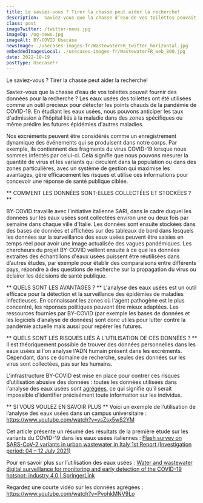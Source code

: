 ```yaml
---
title: Le saviez-vous ? Tirer la chasse peut aider la recherche!
description:  Saviez-vous que la chasse d’eau de vos toilettes pouvait fournir des données pour la recherche ? Les eaux usées des toilettes ont été utilisées comme un outil précieux pour détecter les points chauds de la pandémie de COVID-19.
class: post
imageTwitter: /twitter-news.jpg
imageOg: /og-news.jpg
imageAlt: BY-COVID Usecase
newsImage: ./usecases-images-fr/WastewaterFR_twitter_horizontal.jpg
embeddedImagesLocal: ./usecases-images-fr/WastewaterFR_web_800.jpg
date: 2022-10-19
postType: UsecaseFr
---
```


Le saviez-vous ? Tirer la chasse peut aider la recherche!

Saviez-vous que la chasse d’eau de vos toilettes pouvait fournir des données pour la recherche ? Les eaux usées des toilettes ont été utilisées comme un outil précieux pour détecter les points chauds de la pandémie de COVID-19. En étudiant les eaux usées, nous pouvons anticiper les taux d'admission à l'hôpital liés à la maladie dans des zones spécifiques ou même prédire les futures épidémies d'autres maladies. 

Nos excréments peuvent être considérés comme un enregistrement dynamique des événements qui se produisent dans notre corps. Par exemple, ils contiennent des fragments du virus COVID-19 lorsque nous sommes infectés par celui-ci. Cela signifie que nous pouvons mesurer la quantité de virus et les variants qui circulent dans la population ou dans des zones particulières, avec un système de gestion qui maximise les avantages, gère efficacement les risques et utilise ces informations pour concevoir une réponse de santé publique ciblée.

** COMMENT LES DONNÉES SONT-ELLES COLLECTÉES ET STOCKÉES ? **

BY-COVID travaille avec l’initiative italienne SARI, dans le cadre duquel les données sur les eaux usées sont collectées environ une ou deux fois par semaine dans chaque ville d'Italie. Les données sont ensuite stockées dans des bases de données et affichées sur des tableaux de bord dans lesquels les données sur la surveillance des eaux usées peuvent être saisies en temps réel pour avoir une image actualisée des vagues pandémiques. Les chercheurs du projet BY-COVID veillent ensuite à ce que les données extraites des échantillons d'eaux usées puissent être réutilisées dans d’autres études, par exemple pour établir des comparaisons entre différents pays, répondre à des questions de recherche sur la propagation du virus ou éclairer les décisions de santé publique. 

** QUELS SONT LES AVANTAGES ? **
L'analyse des eaux usées est un outil efficace pour la détection et la surveillance des épidémies de maladies infectieuses. En connaissant les zones où l'agent pathogène est le plus concentré, les réponses politiques peuvent être mieux adaptées. Les ressources fournies par BY-COVID (par exemple les bases de données et les logiciels d’analyse de données) sont donc utiles pour lutter contre la pandémie actuelle mais aussi pour repérer les futures.

** QUELS SONT LES RISQUES LIÉS À L’UTILISATION DE CES DONNÉES ? **
Il est théoriquement possible de trouver des données personnelles dans les eaux usées si l'on analyse l'ADN humain présent dans les excréments. Cependant, dans ce domaine de recherche, seules des données sur les virus sont collectées, pas sur les humains.

L'infrastructure BY-COVID est mise en place pour contrer ces risques d’utilisation abusive des données : toutes les données utilisées dans l'analyse des eaux usées sont [agrégées](https://www.youtube.com/watch?v=PvohkMNV9Lo), ce qui signifie qu'il serait impossible d'identifier précisément toute information sur les individus.

** SI VOUS VOULEZ EN SAVOIR PLUS **
Voici un exemple de l’utilisation de l’analyse des eaux usées dans un campus universitaire : https://www.youtube.com/watch?v=ysZsx5wS2YM

Cet article présente un résumé des résultats de la première étude sur les variants du COVID-19 dans les eaux usées italiennes : [Flash survey on SARS-CoV-2 variants in urban wastewater in Italy 1st Report (Investigation period: 04 – 12 July 2021)](https://www.iss.it/documents/20126/0/Flash+survey+SARS-CoV-2+wastewater+Italy+-+July+2021+final+081321.pdf/3476ffae-2b12-e0d3-68d7-552075ea7c0b?t=1631115343133)

Pour en savoir plus sur l’utilisation des eaux usées : [Water and wastewater digital surveillance for monitoring and early detection of the COVID-19 hotspot: industry 4.0 | SpringerLink](https://link.springer.com/article/10.1007/s13762-022-03982-7)

Regardez une courte vidéo sur les données agrégées : https://www.youtube.com/watch?v=PvohkMNV9Lo


